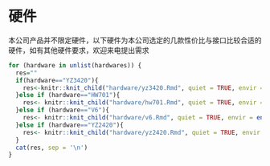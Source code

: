 # 硬件

本公司产品并不限定硬件，以下硬件为本公司选定的几款性价比与接口比较合适的硬件，如有其他硬件要求，欢迎来电提出需求
```r
for (hardware in unlist(hardwares)) {
  res=""
  if(hardware=="YZ3420"){
    res<-knitr::knit_child("hardware/yz3420.Rmd", quiet = TRUE, envir = environment())
  }else if (hardware=="HW701"){
    res<- knitr::knit_child("hardware/hw701.Rmd", quiet = TRUE, envir = environment())
  }else if (hardware=="V6"){
    res<- knitr::knit_child("hardware/v6.Rmd", quiet = TRUE, envir = environment())
  }else if (hardware=="YZ2420"){
    res<- knitr::knit_child("hardware/yz2420.Rmd", quiet = TRUE, envir = environment())
  }
  cat(res, sep = '\n')
}
```